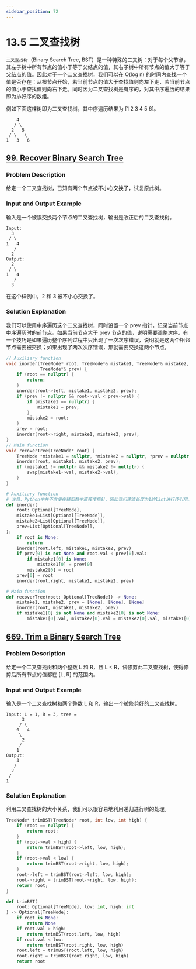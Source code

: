 ```yaml
---
sidebar_position: 72
---
```


# 13.5 二叉查找树

`二叉查找树`（Binary Search Tree, BST）是一种特殊的二叉树：对于每个父节点，其左子树中所有节点的值小于等于父结点的值，其右子树中所有节点的值大于等于父结点的值。因此对于一个二叉查找树，我们可以在 O(log n) 的时间内查找一个值是否存在：从根节点开始，若当前节点的值大于查找值则向左下走，若当前节点的值小于查找值则向右下走。同时因为二叉查找树是有序的，对其中序遍历的结果即为排好序的数组。

例如下面这棵树即为二叉查找树，其中序遍历结果为 [1 2 3 4 5 6]。

```
    4
   / \
  2   5
 / \   \
1   3   6
```

## [99. Recover Binary Search Tree](https://leetcode.com/problems/recover-binary-search-tree/)

### Problem Description

给定一个二叉查找树，已知有两个节点被不小心交换了，试复原此树。

### Input and Output Example

输入是一个被误交换两个节点的二叉查找树，输出是改正后的二叉查找树。

```
Input:
  3
 / \
1   4
   /
  2
Output:
  2
 / \
1   4
   /
  3
```

在这个样例中，2 和 3 被不小心交换了。

### Solution Explanation

我们可以使用中序遍历这个二叉查找树，同时设置一个 prev 指针，记录当前节点中序遍历时的前节点。如果当前节点大于 prev 节点的值，说明需要调整次序。有一个技巧是如果遍历整个序列过程中只出现了一次次序错误，说明就是这两个相邻节点需要被交换；如果出现了两次次序错误，那就需要交换这两个节点。

<Tabs>
<TabItem value="cpp" label="C++">

```cpp
// Auxiliary function
void inorder(TreeNode* root, TreeNode*& mistake1, TreeNode*& mistake2,
             TreeNode*& prev) {
    if (root == nullptr) {
        return;
    }
    inorder(root->left, mistake1, mistake2, prev);
    if (prev != nullptr && root->val < prev->val) {
        if (mistake1 == nullptr) {
            mistake1 = prev;
        }
        mistake2 = root;
    }
    prev = root;
    inorder(root->right, mistake1, mistake2, prev);
}
// Main function
void recoverTree(TreeNode* root) {
    TreeNode *mistake1 = nullptr, *mistake2 = nullptr, *prev = nullptr;
    inorder(root, mistake1, mistake2, prev);
    if (mistake1 != nullptr && mistake2 != nullptr) {
        swap(mistake1->val, mistake2->val);
    }
}
```

</TabItem>
<TabItem value="py" label="Python">

```py
# Auxiliary function
# 注意，Python中并不方便在辅函数中直接传指针，因此我们建造长度为1的list进行传引用。
def inorder(
    root: Optional[TreeNode],
    mistake1=List[Optional[TreeNode]],
    mistake2=List[Optional[TreeNode]],
    prev=List[Optional[TreeNode]],
):
    if root is None:
        return
    inorder(root.left, mistake1, mistake2, prev)
    if prev[0] is not None and root.val < prev[0].val:
        if mistake1[0] is None:
            mistake1[0] = prev[0]
        mistake2[0] = root
    prev[0] = root
    inorder(root.right, mistake1, mistake2, prev)

# Main function
def recoverTree(root: Optional[TreeNode]) -> None:
    mistake1, mistake2, prev = [None], [None], [None]
    inorder(root, mistake1, mistake2, prev)
    if mistake1[0] is not None and mistake2[0] is not None:
        mistake1[0].val, mistake2[0].val = mistake2[0].val, mistake1[0].val
```

</TabItem>

</Tabs>

## [669. Trim a Binary Search Tree](https://leetcode.com/problems/trim-a-binary-search-tree/)

### Problem Description

给定一个二叉查找树和两个整数 L 和 R，且 L < R，试修剪此二叉查找树，使得修剪后所有节点的值都在 [L, R] 的范围内。

### Input and Output Example

输入是一个二叉查找树和两个整数 L 和 R，输出一个被修剪好的二叉查找树。

```
Input: L = 1, R = 3, tree =
      3
     / \
    0   4
     \
      2
     /
    1
Output:
    3
   /
  2
 /
1
```

### Solution Explanation

利用二叉查找树的大小关系，我们可以很容易地利用递归进行树的处理。

<Tabs>
<TabItem value="cpp" label="C++">

```cpp
TreeNode* trimBST(TreeNode* root, int low, int high) {
    if (root == nullptr) {
        return root;
    }
    if (root->val > high) {
        return trimBST(root->left, low, high);
    }
    if (root->val < low) {
        return trimBST(root->right, low, high);
    }
    root->left = trimBST(root->left, low, high);
    root->right = trimBST(root->right, low, high);
    return root;
}
```

</TabItem>
<TabItem value="py" label="Python">

```py
def trimBST(
    root: Optional[TreeNode], low: int, high: int
) -> Optional[TreeNode]:
    if root is None:
        return None
    if root.val > high:
        return trimBST(root.left, low, high)
    if root.val < low:
        return trimBST(root.right, low, high)
    root.left = trimBST(root.left, low, high)
    root.right = trimBST(root.right, low, high)
    return root
```

</TabItem>

</Tabs>